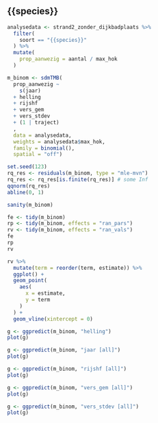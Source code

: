 ## {{species}}

```r
analysedata <- strand2_zonder_dijkbadplaats %>%
  filter(
    soort == "{{species}}"
  ) %>%
  mutate(
    prop_aanwezig = aantal / max_hok
  )
```



```r
m_binom <- sdmTMB(
  prop_aanwezig ~
    s(jaar)
  + helling
  + rijshf
  + vers_gem
  + vers_stdev
  + (1 | traject)
  ,
  data = analysedata,
  weights = analysedata$max_hok,
  family = binomial(),
  spatial = "off")
```

```r
set.seed(123)
rq_res <- residuals(m_binom, type = "mle-mvn")
rq_res <- rq_res[is.finite(rq_res)] # some Inf
qqnorm(rq_res)
abline(0, 1)

sanity(m_binom)
```


```r
fe <- tidy(m_binom)
rp <- tidy(m_binom, effects = "ran_pars")
rv <- tidy(m_binom, effects = "ran_vals")
fe
rp
rv
```

```r
rv %>%
  mutate(term = reorder(term, estimate)) %>%
  ggplot() +
  geom_point(
    aes(
      x = estimate,
      y = term
    )
  ) +
  geom_vline(xintercept = 0)
```


```r
g <- ggpredict(m_binom, "helling")
plot(g)
```

```r
g <- ggpredict(m_binom, "jaar [all]")
plot(g)
```

```r
g <- ggpredict(m_binom, "rijshf [all]")
plot(g)
```

```r
g <- ggpredict(m_binom, "vers_gem [all]")
plot(g)
```


```r
g <- ggpredict(m_binom, "vers_stdev [all]")
plot(g)
```

